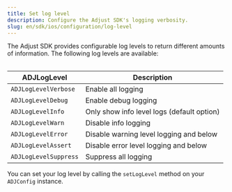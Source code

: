 ```yaml
---
title: Set log level
description: Configure the Adjust SDK's logging verbosity.
slug: en/sdk/ios/configuration/log-level
---
```



The Adjust SDK provides configurable log levels to return different amounts of information. The following log levels are available:

<Table>

| ADJLogLevel           | Description                                |
| --------------------- | ------------------------------------------ |
| `ADJLogLevelVerbose`  | Enable all logging                         |
| `ADJLogLevelDebug`    | Enable debug logging                       |
| `ADJLogLevelInfo`     | Only show info level logs (default option) |
| `ADJLogLevelWarn`     | Disable info logging                       |
| `ADJLogLevelError`    | Disable warning level logging and below    |
| `ADJLogLevelAssert`   | Disable error level logging and below      |
| `ADJLogLevelSuppress` | Suppress all logging                       |

</Table>

You can set your log level by calling the `setLogLevel` method on your `ADJConfig` instance.

<SetLogLevel />
